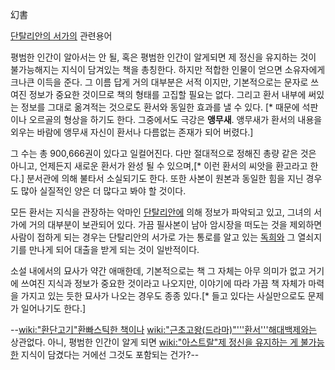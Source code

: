 幻書

[[단탈리안의 서가]]의 관련용어

평범한 인간이 알아서는 안 될, 혹은 평범한 인간이 알게되면 제 정신을 유지하는 것이 불가능해지는 지식이 담겨있는 책을 총칭한다. 하지만 적합한 인물이 얻으면 소유자에게 크나큰 이득을 준다. 그 이름 답게 거의 대부분은 서적 이지만, 기본적으로는 문자로 쓰여진 정보가 중요한 것이므로 책의 형태를 고집할 필요는 없다. 그리고 환서 내부에 써있는 정보를 그대로 옮겨적는 것으로도 환서와 동일한 효과를 낼 수 있다. [* 때문에 석판이나 오르골의 형상을 하기도 한다. 그중에서도 극강은 '''앵무새'''. 앵무새가 환서의 내용을 외우는 바람에 앵무새 자신이 환서나 다름없는 존재가 되어 버렸다.]

그 수는 총 900,666권이 있다고 일컬어진다. 다만 절대적으로 정해진 총량 같은 것은 아니고, 언제든지 새로운 환서가 완성 될 수 있으며,[* 이런 환서의 씨앗을 환고라고 한다.] 분서관에 의해 불타서 소실되기도 한다. 또한 사본이 원본과 동일한 힘을 지닌 경우도 많아 실질적인 양은 더 많다고 봐야 할 것이다. 

모든 환서는 지식을 관장하는 악마인 [[단탈리안]]에 의해 정보가 파악되고 있고, 그녀의 서가에 거의 대부분이 보관되어 있다. 가끔 필사본이 남아 암시장을 떠도는 것을 제외하면 사람이 접하게 되는 경우는 단탈리안의 서가로 가는 통로를 알고 있는 [[독희]]와 그 열쇠지기를 만나게 되어 대출을 받게 되는 것이 일반적이다.

소설 내에서의 묘사가 약간 애매한데, 기본적으로는 책 그 자체는 아무 의미가 없고 거기에 쓰여진 지식과 정보가 중요한 것이라고 나오지만, 이야기에 따라 가끔 책 자체가 마력을 가지고 있는 듯한 묘사가 나오는 경우도 종종 있다.[* 들고 있다는 사실만으로도 문제가 일어나기도 한다.] 

--[[wiki:"환단고기"환빠스틱한 책]]이나 [[wiki:"근초고왕(드라마)"'''환서'''해대백제]]와는 상관없다. 아니, 평범한 인간이 알게 되면 [[wiki:"아스트랄"제 정신을 유지하는 게 불가능]]한 지식이 담겼다는 거에선 그것도 포함되는 건가?--
